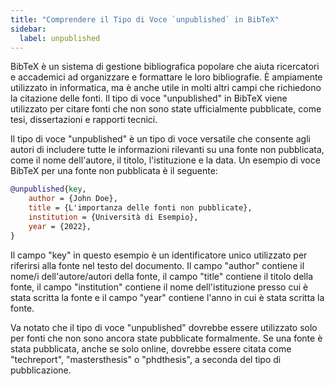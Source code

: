 ```yaml
---
title: "Comprendere il Tipo di Voce `unpublished` in BibTeX"
sidebar:
  label: unpublished
---
```



BibTeX è un sistema di gestione bibliografica popolare che aiuta ricercatori e accademici ad organizzare e formattare le loro bibliografie. È ampiamente utilizzato in informatica, ma è anche utile in molti altri campi che richiedono la citazione delle fonti. Il tipo di voce "unpublished" in BibTeX viene utilizzato per citare fonti che non sono state ufficialmente pubblicate, come tesi, dissertazioni e rapporti tecnici.

Il tipo di voce "unpublished" è un tipo di voce versatile che consente agli autori di includere tutte le informazioni rilevanti su una fonte non pubblicata, come il nome dell'autore, il titolo, l'istituzione e la data. Un esempio di voce BibTeX per una fonte non pubblicata è il seguente:

<CiteDrive/>

```bibtex
@unpublished{key,   
	author = {John Doe},   
	title = {L'importanza delle fonti non pubblicate},   
	institution = {Università di Esempio},   
	year = {2022}, 
}
```

Il campo "key" in questo esempio è un identificatore unico utilizzato per riferirsi alla fonte nel testo del documento. Il campo "author" contiene il nome/i dell'autore/autori della fonte, il campo "title" contiene il titolo della fonte, il campo "institution" contiene il nome dell'istituzione presso cui è stata scritta la fonte e il campo "year" contiene l'anno in cui è stata scritta la fonte.

Va notato che il tipo di voce "unpublished" dovrebbe essere utilizzato solo per fonti che non sono ancora state pubblicate formalmente. Se una fonte è stata pubblicata, anche se solo online, dovrebbe essere citata come "techreport", "mastersthesis" o "phdthesis", a seconda del tipo di pubblicazione.
